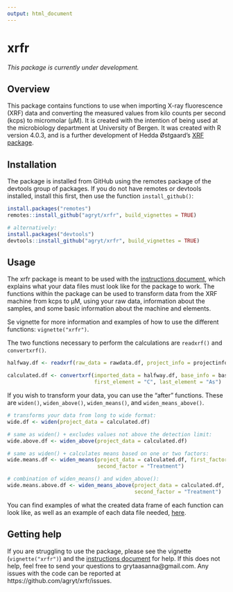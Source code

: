 ```yaml
---
output: html_document
---
```


# xrfr

*This package is currently under development.* 

## Overview

This package contains functions to use when importing X-ray fluorescence (XRF) data and converting the measured values from kilo counts per second (kcps) to micromolar (µM). It is created with the intention of being used at the microbiology department at University of Bergen. It was created with R version 4.0.3, and is a further development of Hedda Østgaard's [XRF package](https://github.com/heddaost/XRF). 

## Installation

The package is installed from GitHub using the remotes package of the devtools group of packages. If you do not have remotes or devtools installed, install this first, then use the function `install_github()`: 

``` r

install.packages("remotes")
remotes::install_github("agryt/xrfr", build_vignettes = TRUE)

# alternatively:
install.packages("devtools")
devtools::install_github("agryt/xrfr", build_vignettes = TRUE)

``` 

## Usage

The xrfr package is meant to be used with the [instructions document](https://github.com/agryt/xrfr/blob/master/INSTRUCTIONS.pdf), which explains what your data files must look like for the package to work. The functions within the package can be used to transform data from the XRF machine from kcps to µM, using your raw data, information about the samples, and some basic information about the machine and elements. 

Se vignette for more information and examples of how to use the different functions: `vignette("xrfr")`. 

The two functions necessary to perform the calculations are `readxrf()` and `convertxrf()`.

```r

halfway.df <- readxrf(raw_data = rawdata.df, project_info = projectinfo.df)

calculated.df <- convertxrf(imported_data = halfway.df, base_info = baseinfo.df, year = "2019",
                            first_element = "C", last_element = "As")

```

If you wish to transform your data, you can use the "after" functions. These are `widen()`, `widen_above()`, `widen_means()`, and `widen_means_above()`.

```r

# transforms your data from long to wide format:
wide.df <- widen(project_data = calculated.df)

# same as widen() + excludes values not above the detection limit:
wide.above.df <- widen_above(project_data = calculated.df)

# same as widen() + calculates means based on one or two factors:
wide.means.df <- widen_means(project_data = calculated.df, first_factor = "Day",
                             second_factor = "Treatment")

# combination of widen_means() and widen_above():
wide.means.above.df <- widen_means_above(project_data = calculated.df, first_factor = "Day",
                                         second_factor = "Treatment")

```

You can find examples of what the created data frame of each function can look like, as well as an example of each data file needed, [here](https://github.com/agryt/xrfr/tree/master/inst/extdata). 

## Getting help

If you are struggling to use the package, please see the vignette (`vignette("xrfr")`) and the [instructions document](https://github.com/agryt/xrfr/blob/master/INSTRUCTIONS.pdf) for help. If this does not help, feel free to send your questions to grytaasanna@gmail.com. Any issues with the code can be reported at https://github.com/agryt/xrfr/issues. 
